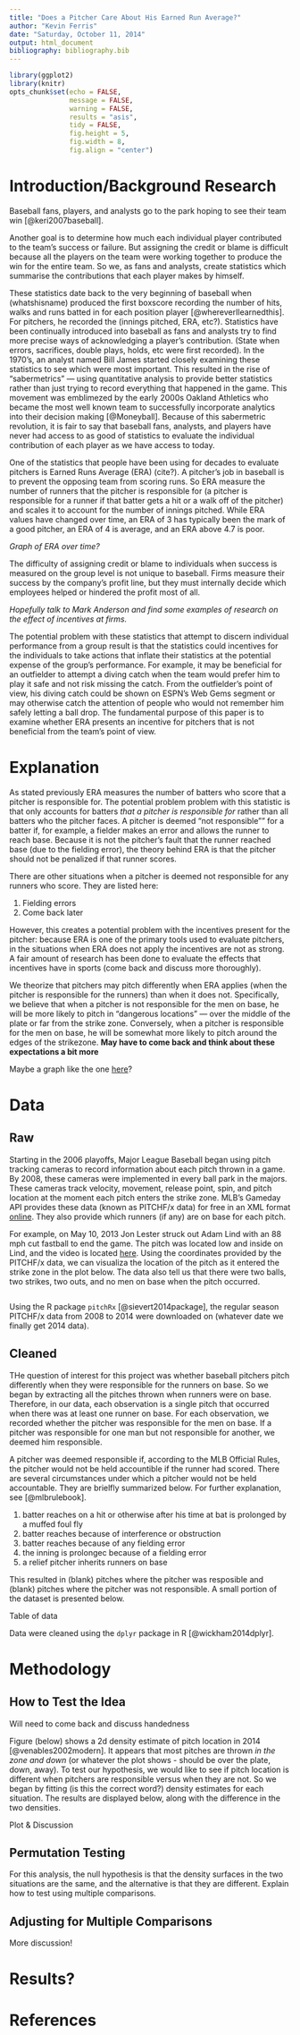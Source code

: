 ```yaml
---
title: "Does a Pitcher Care About His Earned Run Average?"
author: "Kevin Ferris"
date: "Saturday, October 11, 2014"
output: html_document
bibliography: bibliography.bib
---
```


```r
library(ggplot2)
library(knitr)
opts_chunk$set(echo = FALSE, 
               message = FALSE, 
               warning = FALSE, 
               results = "asis", 
               tidy = FALSE, 
               fig.height = 5, 
               fig.width = 8, 
               fig.align = "center")
```


# Introduction/Background Research

Baseball fans, players, and analysts go to the park hoping to see their team win [@keri2007baseball].  

Another goal is to determine how much each individual player contributed to the team's success or failure.  But assigning the credit or blame is difficult because all the players on the team were working together to produce the win for the entire team.  So we, as fans and analysts, create statistics which summarise the contributions that each player makes by himself.

These statistics date back to the very beginning of baseball when (whatshisname) produced the first boxscore recording the number of hits, walks and runs batted in for each position player [@whereverIlearnedthis].  For pitchers, he recorded the (innings pitched, ERA, etc?).  Statistics have been continually introduced into baseball as fans and analysts try to find more  precise ways of acknowledging a player's contribution.  (State when errors, sacrifices, double plays, holds, etc were first recorded).  In the 1970's, an analyst named Bill James started closely examining these statistics to see which were most important.  This resulted in the rise of "sabermetrics" --- using quantitative analysis to provide better statistics rather than just trying to record everything that happened in the game.  This movement was emblimezed by the early 2000s Oakland Athletics who became the most well known team to successfully incorporate analytics into their decision making [@Moneyball].  Because of this sabermetric revolution, it is fair to say that baseball fans, analysts, and players have never had access to as good of statistics to evaluate the individual contribution of each player as we have access to today.  

One of the statistics that people have been using for decades to evaluate pitchers is Earned Runs Average (ERA) (cite?).  A pitcher's job in baseball is to prevent the opposing team from scoring runs.  So ERA measure the number of runners that the pitcher is responsible for (a pitcher is responsible for a runner if that batter gets a hit or a walk off of the pitcher) and scales it to account for the number of innings pitched.  While ERA values have changed over time, an ERA of 3 has typically been the mark of a good pitcher, an ERA of 4 is average, and an ERA above 4.7 is poor.

*Graph of ERA over time?*

The difficulty of assigning credit or blame to individuals when success is measured on the group level is not unique to baseball.  Firms measure their success by the company's profit line, but they must internally decide which employees helped or hindered the profit most of all.

*Hopefully talk to Mark Anderson and find some examples of research on the effect of incentives at firms.*

The potential problem with these statistics that attempt to discern individual performance from a group result is that the statistics could incentives for the individuals to take actions that inflate their statistics at the potential expense of the group's performance.  For example, it may be beneficial for an outfielder to attempt a diving catch when the team would prefer him to play it safe and not risk missing the catch.  From the outfielder's point of view, his diving catch could be shown on ESPN's Web Gems segment or may otherwise catch the attention of people who would not remember him safely letting a ball drop.  The fundamental purpose of this paper is to examine whether ERA presents an incentive for pitchers that is not beneficial from the team's point of view.

# Explanation

As stated previously ERA measures the number of batters who score that a pitcher is responsible for.  The potential problem problem with this statistic is that only accounts for batters *that a pitcher is responsible for* rather than all batters who the pitcher faces.  A pitcher is deemed "not responsible"" for a batter if, for example, a fielder makes an error and allows the runner to reach base.  Because it is not the pitcher's fault that the runner reached base (due to the fielding error), the theory behind ERA is that the pitcher should not be penalized if that runner scores.  

There are other situations when a pitcher is deemed not responsible for any runners who score.  They are listed here:

1) Fielding errors
2) Come back later

However, this creates a potential problem with the incentives present for the pitcher: because ERA is one of the primary tools used to evaluate pitchers, in the situations when ERA does not apply the incentives are not as strong.  A fair amount of research has been done to evaluate the effects that incentives have in sports (come back and discuss more thoroughly).

We theorize that pitchers may pitch differently when ERA applies (when the pitcher is responsible for the runners) than when it does not.  Specifically, we believe that when a pitcher is not responsible for the men on base, he will be more likely to pitch in "dangerous locations" --- over the middle of the plate or far from the strike zone.  Conversely, when a pitcher is responsible for the men on base, he will be somewhat more likely to pitch around the edges of the strikezone. **May have to come back and think about these expectations a bit more**

Maybe a graph like the one [here](http://chessa015.github.io/575_Presentation/#12)?

# Data

## Raw 

Starting in the 2006 playoffs, Major League Baseball began using pitch tracking cameras to record information about each pitch thrown in a game.  By 2008, these cameras were implemented in every ball park in the majors.  These cameras track velocity, movement, release point, spin, and pitch location at the moment each pitch enters the strike zone.  MLB's Gameday API provides these data (known as PITCHF/x data) for free in an XML format [online](http://gd2.mlb.com/components/game/mlb/).  They also provide which runners (if any) are on base for each pitch.

For example, on May 10, 2013 Jon Lester struck out Adam Lind with an 88 mph cut fastball to end the game.  The pitch was located low and inside on Lind, and the video is located [here](http://m.mlb.com/video/?content_id=27002963&topic_id=6479266).  Using the coordinates provided by the PITCHF/x data, we can visualiza the location of the pitch as it entered the strike zone in the plot below.  The data also tell us that there were two balls, two strikes, two outs, and no men on base when the pitch occurred.

```r

```

Using the R package `pitchRx` [@sievert2014package], the regular season PITCHF/x data from 2008 to 2014 were downloaded on (whatever date we finally get 2014 data).

## Cleaned

THe question of interest for this project was whether baseball pitchers pitch differently when they were responsible for the runners on base.  So we began by extracting all the pitches thrown when runners were on base.  Therefore, in our data, each observation is a single pitch that occurred when there was at least one runner on base.  For each observation, we recorded whether the pitcher was responsible for the men on base.  If a pitcher was responsible for one man but not responsible for another, we deemed him responsible.

A pitcher was deemed responsible if, according to the MLB Official Rules, the pitcher would not be held accountible if the runner had scored.  There are several circumstances under which a pitcher would not be held accountable.  They are brielfly summarized below.  For further explanation, see [@mlbrulebook].

1) batter reaches on a hit or otherwise after his time at bat is prolonged by a muffed foul fly
2) batter reaches because of interference or obstruction
3) batter reaches because of any fielding error
4) the inning is prolongec because of a fielding error
5) a relief pitcher inherits runners on base

This resulted in (blank) pitches where the pitcher was resposible and (blank) pitches where the pitcher was not responsible.  A small portion of the dataset is presented below.  

Table of data

Data were cleaned using the `dplyr` package in R [@wickham2014dplyr].

# Methodology

## How to Test the Idea

Will need to come back and discuss handedness

Figure (below) shows a 2d density estimate of pitch location in 2014 [@venables2002modern].  It appears that most pitches are thrown *in the zone and down* (or whatever the plot shows - should be over the plate, down, away).  To test our hypothesis, we would like to see if pitch location is different when pitchers are responsible versus when they are not.  So we began by fitting (is this the correct word?) density estimates for each situation.  The results are displayed below, along with the difference in the two densities.

Plot & Discussion

## Permutation Testing

For this analysis, the null hypothesis is that the density surfaces in the two situations are the same, and the alternative is that they are different.  Explain how to test using multiple comparisons.

## Adjusting for Multiple Comparisons

More discussion!

# Results?

# References










